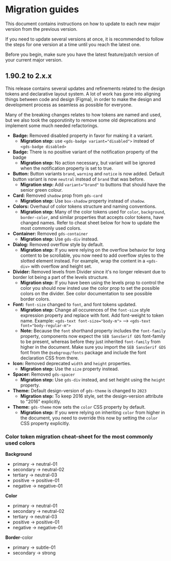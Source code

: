 
<Meta title="Guides/Migration guides" />

# Migration guides

This document contains instructions on how to update to each new major version from the previous version.

If you need to update several versions at once, it is recommended to follow the steps for one version at a time until you reach the latest one.

Before you begin, make sure you have the latest feature/patch version of your current major version.

## 1.90.2 to 2.x.x

This release contains several updates and refinements related to the design tokens and declarative layout system. A lot of work has gone into aligning things between code and design (Figma), in order to make the design and development process as seamless as possible for everyone.

Many of the breaking changes relates to how tokens are named and used, but we also took the opporutinity to remove some old deprecations and implement some much needed refactorings.

- **Badge:** Removed disabled property in favor for making it a variant.
  - **Migration step:** use `<gds-badge variant="disabled">` instead of `<gds-badge disabled>`
- **Badge:** There is no positive variant of the notification property of the badge
  - **Migration step:** No action necessary, but variant will be ignored when the notification property is set to true.
- **Button:** Button variants `brand`, `warning` and `notice` is now added. Default button variant is now `neutral` instead of `brand` that was before.
   - **Migration step:** Add `variant="brand"` to buttons that should have the senior green colour.
- **Card:** Removed `shadow` prop from `gds-card`
   - **Migration step:** Use `box-shadow` property instead of `shadow`.
- **Colors:** Overhaul of color tokens structure and naming conventions.
  - **Migration step:** Many of the color tokens used for `color`, `background`, `border-color`, and similar properties that accepts color tokens, have changed names. Refer to cheat sheet below for how to update the most commonly used colors.
- **Container:** Removed `gds-container`
  - **Migration step:** Use `gds-div` instead.
- **Dialog:** Removed overflow style by default.
  - **Migration step:** If you were relying on the overflow behavior for long content to be scrollable, you now need to add overflow styles to the slotted element instead. For example, wrap the content in a `<gds-div>` with overflow and height set.
- **Divider:** Removed levels from Divider since it's no longer relevant due to border lot being a part of the levels structure.
  - **Migration step:** If you have been using the levels prop to control the color you should now insted use the color prop to set the possible colors on the divider. See color documentation to see possible border colors.
- **Font:** `font-size` changed to `font`, and font tokens updated.
  - **Migration step:** Change all occurences of the `font-size` style expression property and replace with font. Add font-weight to token name. Example: `<gds-text font-size="body-m">` --> `<gds-text font="body-regular-m">`
  - **Note:** Because the `font` shorthand property includes the `font-family` property, components now expect the `SEB SansSerif GDS` font-family to be present, whereas before they just inherited `font-family` from higher in the document. Make sure you import the `SEB SansSerif GDS` font from the `@sebgroup/fonts` package and include the font declaration CSS from there.
- **Icon:** Removed deprecated `width` and `height` properties.
  - **Migration step:** Use the `size` property instead.
- **Spacer:** Removed `gds-spacer`
  - **Migration step:** Use `gds-div` instead, and set height using the `height` property.
- **Theme:** Default design-version of `gds-theme` is changed to `2023`
  - **Migration step:** To keep 2016 style, set the design-version attribute to "2016" explicitly.
- **Theme:** `gds-theme` now sets the `color` CSS property by default.
  - **Migration step:** If you were relying on inheriting `color` from higher in the document, you need to override this now by setting the `color` CSS property explicitly.

### Color token migration cheat-sheet for the most commonly used colors

**Background**
- primary -> neutral-01
- secondary -> neutral-02
- tertiary -> neutral-03
- positive -> positive-01
- negative -> negative-01

**Color**
- primary -> neutral-01
- secondary -> neutral-02
- tertiary -> neutral-03
- positive -> positive-01
- negative -> negative-01

**Border**-color
- primary -> subtle-01
- secondary -> strong
